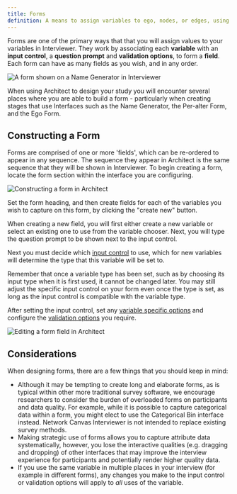 ```yaml
---
title: Forms
definition: A means to assign variables to ego, nodes, or edges, using a familiar and easy to use interface.
---
```


Forms are one of the primary ways that that you will assign values to your variables in Interviewer. They work by associating each **variable** with an **input control**, a **question prompt** and **validation options**, to form a **field**. Each form can have as many fields as you wish, and in any order.

![A form shown on a Name Generator in Interviewer](/assets/img/key-concepts/forms/preview.png)

When using Architect to design your study you will encounter several places where you are able to build a form - particularly when creating stages that use Interfaces such as the Name Generator, the Per-alter Form, and the Ego Form.

## Constructing a Form

Forms are comprised of one or more 'fields', which can be re-ordered to appear in any sequence. The sequence they appear in Architect is the same sequence that they will be shown in Interviewer. To begin creating a form, locate the form section within the interface you are configuring.

![Constructing a form in Architect](/assets/img/key-concepts/forms/form.png)

Set the form heading, and then create fields for each of the variables you wish to capture on this form, by clicking the "create new" button.

When creating a new field, you will first either create a new variable or select an existing one to use from the variable chooser. Next, you will type the question prompt to be shown next to the input control.

Next you must decide which [input control](/en/desktop/key-concepts/input-controls) to use, which for new variables will determine the type that this variable will be set to.

<TipBox danger>

Remember that once a variable type has been set, such as by choosing its input
type when it is first used, it cannot be changed later. You may still adjust
the specific input control on your form even once the type is set, as long as
the input control is compatible with the variable type.

</TipBox>

After setting the input control, set any [variable specific options](/en/desktop/reference/variable-types) and configure the [validation options](/en/desktop/key-concepts/field-validation) you require.

![Editing a form field in Architect](/assets/img/key-concepts/forms/field.png)

## Considerations

When designing forms, there are a few things that you should keep in mind:

- Although it may be tempting to create long and elaborate forms, as is typical within other more traditional survey software, we encourage researchers to consider the burden of overloaded forms on participants and data quality. For example, while it is possible to capture categorical data within a form, you might elect to use the Categorical Bin interface instead. Network Canvas Interviewer is not intended to replace existing survey methods.
- Making strategic use of forms allows you to capture attribute data systematically, however, you lose the interactive qualities (e.g. dragging and dropping) of other interfaces that may improve the interview experience for participants and potentially render higher quality data.
- If you use the same variable in multiple places in your interview (for example in different forms), any changes you make to the input control or validation options will apply to _all_ uses of the variable.
